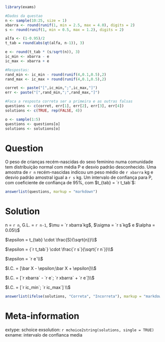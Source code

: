 ```r
library(exams)
```

```r
#Dados da questao
n <- sample(10:25, size = 1)
xbarra <- round(runif(1, min = 2.5, max = 4.0), digits = 2)
s <- round(runif(1, min = 0.5, max = 1.2), digits = 2)

alfa <- (1-0.95)/2
t_tab = round(abs(qt(alfa, n-1)), 3)

e <- round(t_tab * (s/sqrt(n)), 3)
ic_min <- xbarra - e
ic_max <- xbarra + e

#Respostas:
rand_min <- ic_min - round(runif(4,0.1,0.5),2)
rand_max <- ic_max + round(runif(4,0.1,0.5),2)

corret <- paste("[",ic_min,";",ic_max,"]")
err <- paste("[",rand_min,";",rand_max,"]")

#Faca a resposta correta ser a primeira e as outras falsas
questions <- c(corret, err[1], err[2], err[3], err[4])
solutions <- c(TRUE, rep(FALSE, 4))

o <- sample(1:5)
questions <- questions[o]
solutions <- solutions[o]
```

Question
========
O peso de crianças recém-nascidas do sexo feminino numa comunidade tem distribuição normal com média P e desvio padrão desconhecido. Uma amostra de `r n` recém-nascidas indicou um peso médio de `r xbarra` kg e desvio padrão amostral igual a `r s` kg. Um intervalo de confiança para P, com coeficiente de confiança de 95%, com $t_{tab} = `r t_tab`$:


```r
answerlist(questions, markup = "markdown")
```

Solution
========
n = `r n`, G.L. = `r n-1`, $\mu = `r xbarra`kg$, $\sigma = `r s`kg$ e $\alpha = 0.05\\$

$\epsilon = t_{tab} \cdot \frac{S}{\sqrt{n}}\\$

$\epsilon = {`r t_tab`} \cdot \frac{`r s`}{\sqrt{`r n`}}\\$

$\epsilon = `r e`\\$

$I.C. = [\bar X - \epsilon;\bar X + \epsilon]\\$

$I.C. = [`r xbarra` - `r e`; `r xbarra` + `r e`]\\$

$I.C. = [`r ic_min`; `r ic_max`] \\$

```r
answerlist(ifelse(solutions, "Correta", "Incorreta"), markup = "markdown")
```

Meta-information
================
extype: schoice
exsolution: `r mchoice2string(solutions, single = TRUE)`
exname: intervalo de confianca media
